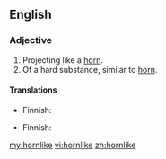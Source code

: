 ==English==

===Adjective===
{{en-adj|-}}

# Projecting like a [[horn]].
# Of a hard substance, similar to [[horn]].

====Translations====
{{trans-top|projecting like horn}}
* Finnish: {{t|fi|sarvimainen}}
{{trans-mid}}
{{trans-bottom}}

{{trans-top|similar to horn}}
* Finnish: {{t|fi|sarvimainen}}
{{trans-mid}}
{{trans-bottom}}

[[my:hornlike]]
[[vi:hornlike]]
[[zh:hornlike]]